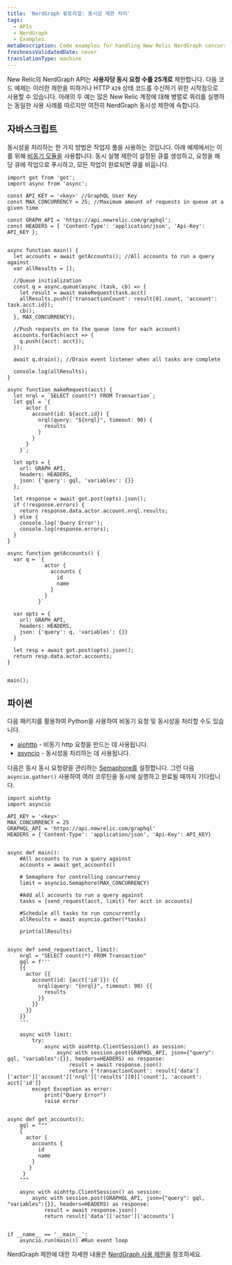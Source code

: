 ```yaml
---
title: 'NerdGraph 튜토리얼: 동시성 제한 처리'
tags:
  - APIs
  - NerdGraph
  - Examples
metaDescription: Code examples for handling New Relic NerdGraph concurrency limits.
freshnessValidatedDate: never
translationType: machine
---
```


New Relic의 NerdGraph API는 **사용자당 동시 요청 수를 25개로** 제한합니다. 다음 코드 예제는 이러한 제한을 피하거나 HTTP `429` 상태 코드를 수신하기 위한 시작점으로 사용할 수 있습니다. 아래의 두 예는 많은 New Relic 계정에 대해 병렬로 쿼리를 실행하는 동일한 사용 사례를 따르지만 여전히 NerdGraph 동시성 제한에 속합니다.

## 자바스크립트

동시성을 처리하는 한 가지 방법은 작업자 풀을 사용하는 것입니다. 아래 예제에서는 이를 위해 [비동기 모듈을](https://caolan.github.io/async/v3/docs.html#queue) 사용합니다. 동시 실행 제한이 설정된 큐를 생성하고, 요청을 해당 큐에 작업으로 푸시하고, 모든 작업이 완료되면 큐를 비웁니다.

```node
import got from 'got';
import async from 'async';

const API_KEY = '<key>' //GraphQL User Key
const MAX_CONCURRENCY = 25; //Maximum amount of requests in queue at a given time

const GRAPH_API = 'https://api.newrelic.com/graphql';
const HEADERS = { 'Content-Type': 'application/json', 'Api-Key': API_KEY };


async function main() {
  let accounts = await getAccounts(); //All accounts to run a query against
  var allResults = [];

  //Queue initialization
  const q = async.queue(async (task, cb) => {
    let result = await makeRequest(task.acct)
    allResults.push({'transactionCount': result[0].count, 'account': task.acct.id});
    cb();
  }, MAX_CONCURRENCY);

  //Push requests on to the queue (one for each account)
  accounts.forEach(acct => {
    q.push({acct: acct});
  });

  await q.drain(); //Drain event listener when all tasks are complete

  console.log(allResults);
}

async function makeRequest(acct) {
  let nrql = `SELECT count(*) FROM Transaction`;
  let gql = `{
      actor {
        account(id: ${acct.id}) {
          nrql(query: "${nrql}", timeout: 90) {
            results
          }
        }
      }
    }`;

  let opts = {
    url: GRAPH_API,
    headers: HEADERS,
    json: {'query': gql, 'variables': {}}
  };

  let response = await got.post(opts).json();
  if (!response.errors) {
    return response.data.actor.account.nrql.results;
  } else {
    console.log('Query Error');
    console.log(response.errors);
  }
}

async function getAccounts() {
  var q = `{
            actor {
              accounts {
                id
                name
              }
            }
          }`

  var opts = {
    url: GRAPH_API,
    headers: HEADERS,
    json: {'query': q, 'variables': {}}
  }

  let resp = await got.post(opts).json();
  return resp.data.actor.accounts;
}


main();

```

## 파이썬

다음 패키지를 활용하여 Python을 사용하여 비동기 요청 및 동시성을 처리할 수도 있습니다.

* [aiohttp](https://docs.aiohttp.org/en/stable/) - 비동기 http 요청을 만드는 데 사용됩니다.
* [asyncio](https://docs.python.org/3/library/asyncio.html) - 동시성을 처리하는 데 사용됩니다.

다음은 동시 동시 요청량을 관리하는 [Semaphore를](https://docs.python.org/3/library/asyncio-sync.html?highlight=semaphore#asyncio.Semaphore) 설정합니다. 그런 다음 `asyncio.gather()` 사용하여 여러 코루틴을 동시에 실행하고 완료될 때까지 기다립니다.

```
import aiohttp
import asyncio

API_KEY = '<key>'
MAX_CONCURRENCY = 25
GRAPHQL_API = 'https://api.newrelic.com/graphql'
HEADERS = {'Content-Type': 'application/json', 'Api-Key': API_KEY}


async def main():
    #All accounts to run a query against
    accounts = await get_accounts()

    # Semaphore for controlling concurrency
    limit = asyncio.Semaphore(MAX_CONCURRENCY)

    #Add all accounts to run a query against
    tasks = [send_request(acct, limit) for acct in accounts]

    #Schedule all tasks to run concurrently
    allResults = await asyncio.gather(*tasks)

    print(allResults)


async def send_request(acct, limit):
    nrql = "SELECT count(*) FROM Transaction"
    gql = f'''
    {{
      actor {{
        account(id: {acct['id']}) {{
          nrql(query: "{nrql}", timeout: 90) {{
            results
          }}
        }}
      }}
    }}
    '''

    async with limit:
        try:
            async with aiohttp.ClientSession() as session:
                async with session.post(GRAPHQL_API, json={"query": gql, "variables":{}}, headers=HEADERS) as response:
                    result = await response.json()
                    return {'transactionCount': result['data']['actor']['account']['nrql']['results'][0]['count'], 'account': acct['id']}
        except Exception as error:
            print("Query Error")
            raise error


async def get_accounts():
    gql = """
    {
      actor {
        accounts {
          id
          name
        }
       }
     }
    """

    async with aiohttp.ClientSession() as session:
        async with session.post(GRAPHQL_API, json={"query": gql, "variables":{}}, headers=HEADERS) as response:
            result = await response.json()
            return result['data']['actor']['accounts']


if __name__ == '__main__':
    asyncio.run(main()) #Run event loop

```

NerdGraph 제한에 대한 자세한 내용은 [NerdGraph 사용 제한을](/docs/apis/nerdgraph/nerdgraph-usage-limits) 참조하세요.